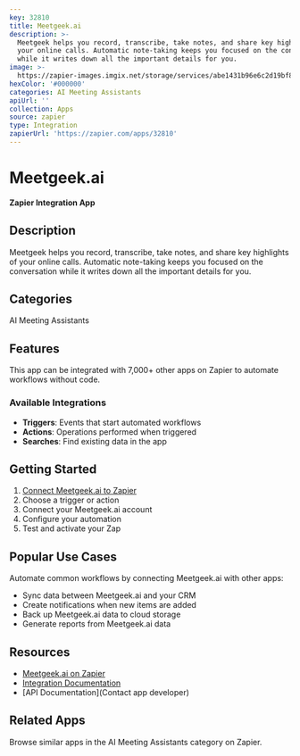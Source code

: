 ```yaml
---
key: 32810
title: Meetgeek.ai
description: >-
  Meetgeek helps you record, transcribe, take notes, and share key highlights of
  your online calls. Automatic note-taking keeps you focused on the conversation
  while it writes down all the important details for you.
image: >-
  https://zapier-images.imgix.net/storage/services/abe1431b96e6c2d19bf8473e8c599951.png?auto=format%2Ccompress&ixlib=python-3.0.0&q=50
hexColor: '#000000'
categories: AI Meeting Assistants
apiUrl: ''
collection: Apps
source: zapier
type: Integration
zapierUrl: 'https://zapier.com/apps/32810'
---
```

# Meetgeek.ai

**Zapier Integration App**

## Description

Meetgeek helps you record, transcribe, take notes, and share key highlights of your online calls. Automatic note-taking keeps you focused on the conversation while it writes down all the important details for you.

## Categories

AI Meeting Assistants

## Features

This app can be integrated with 7,000+ other apps on Zapier to automate workflows without code.

### Available Integrations

- **Triggers**: Events that start automated workflows
- **Actions**: Operations performed when triggered
- **Searches**: Find existing data in the app

## Getting Started

1. [Connect Meetgeek.ai to Zapier](https://zapier.com/apps/32810)
2. Choose a trigger or action
3. Connect your Meetgeek.ai account
4. Configure your automation
5. Test and activate your Zap

## Popular Use Cases

Automate common workflows by connecting Meetgeek.ai with other apps:

- Sync data between Meetgeek.ai and your CRM
- Create notifications when new items are added
- Back up Meetgeek.ai data to cloud storage
- Generate reports from Meetgeek.ai data

## Resources

- [Meetgeek.ai on Zapier](https://zapier.com/apps/32810)
- [Integration Documentation](https://zapier.com/apps/32810/integrations)
- [API Documentation](Contact app developer)

## Related Apps

Browse similar apps in the AI Meeting Assistants category on Zapier.
